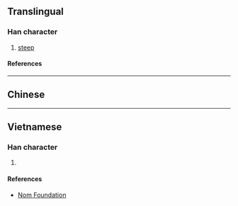 {{character info/new}}
==Translingual==

===Han character===
{{Han char|rn=46|rad=山|as=05|sn=8|four=|canj=USHR,XUSHR|ids=⿰山召}}

# [[steep]]

====References====
{{Han ref|kx=0310.040|dkj=07982|hdz=10769.040|uh=5CB9}}

----

==Chinese==
{{zh-see|岧|v}}

----

==Vietnamese==

===Han character===
{{vi-readings|rs=山05|reading=đèo}}

# {{rfdef|vi|sort=山05}}

====References====
* [http://nomfoundation.org/common/nom_details.php?codepoint=5cb9 Nom Foundation]
